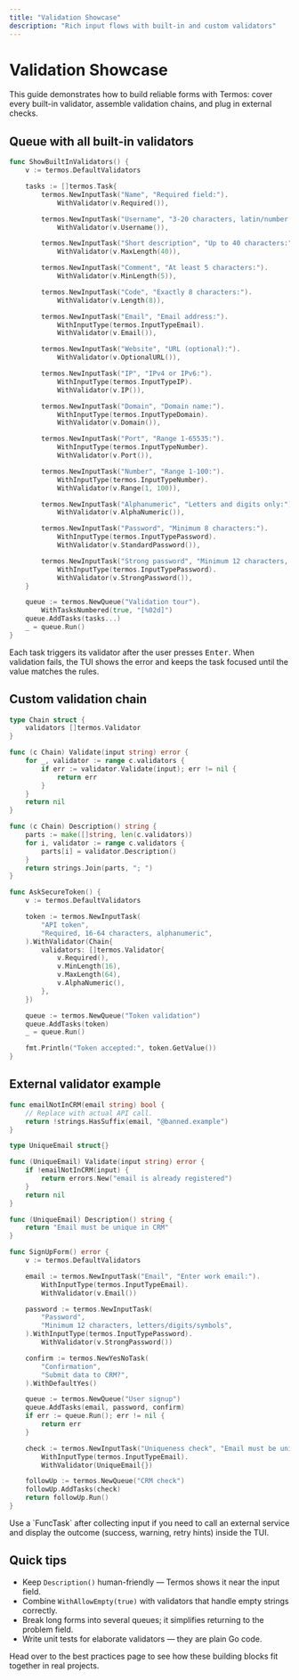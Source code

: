 ```yaml
---
title: "Validation Showcase"
description: "Rich input flows with built-in and custom validators"
---
```


# Validation Showcase

This guide demonstrates how to build reliable forms with Termos: cover every built-in validator, assemble validation chains, and plug in external checks.

## Queue with all built-in validators

```go
func ShowBuiltInValidators() {
    v := termos.DefaultValidators

    tasks := []termos.Task{
        termos.NewInputTask("Name", "Required field:").
            WithValidator(v.Required()),

        termos.NewInputTask("Username", "3-20 characters, latin/number:").
            WithValidator(v.Username()),

        termos.NewInputTask("Short description", "Up to 40 characters:").
            WithValidator(v.MaxLength(40)),

        termos.NewInputTask("Comment", "At least 5 characters:").
            WithValidator(v.MinLength(5)),

        termos.NewInputTask("Code", "Exactly 8 characters:").
            WithValidator(v.Length(8)),

        termos.NewInputTask("Email", "Email address:").
            WithInputType(termos.InputTypeEmail).
            WithValidator(v.Email()),

        termos.NewInputTask("Website", "URL (optional):").
            WithValidator(v.OptionalURL()),

        termos.NewInputTask("IP", "IPv4 or IPv6:").
            WithInputType(termos.InputTypeIP).
            WithValidator(v.IP()),

        termos.NewInputTask("Domain", "Domain name:").
            WithInputType(termos.InputTypeDomain).
            WithValidator(v.Domain()),

        termos.NewInputTask("Port", "Range 1-65535:").
            WithInputType(termos.InputTypeNumber).
            WithValidator(v.Port()),

        termos.NewInputTask("Number", "Range 1-100:").
            WithInputType(termos.InputTypeNumber).
            WithValidator(v.Range(1, 100)),

        termos.NewInputTask("Alphanumeric", "Letters and digits only:").
            WithValidator(v.AlphaNumeric()),

        termos.NewInputTask("Password", "Minimum 8 characters:").
            WithInputType(termos.InputTypePassword).
            WithValidator(v.StandardPassword()),

        termos.NewInputTask("Strong password", "Minimum 12 characters, mixed set:").
            WithInputType(termos.InputTypePassword).
            WithValidator(v.StrongPassword()),
    }

    queue := termos.NewQueue("Validation tour").
        WithTasksNumbered(true, "[%02d]")
    queue.AddTasks(tasks...)
    _ = queue.Run()
}
```

<Info>
Each task triggers its validator after the user presses <kbd>Enter</kbd>. When validation fails, the TUI shows the error and keeps the task focused until the value matches the rules.
</Info>

## Custom validation chain

```go
type Chain struct {
    validators []termos.Validator
}

func (c Chain) Validate(input string) error {
    for _, validator := range c.validators {
        if err := validator.Validate(input); err != nil {
            return err
        }
    }
    return nil
}

func (c Chain) Description() string {
    parts := make([]string, len(c.validators))
    for i, validator := range c.validators {
        parts[i] = validator.Description()
    }
    return strings.Join(parts, "; ")
}

func AskSecureToken() {
    v := termos.DefaultValidators

    token := termos.NewInputTask(
        "API token",
        "Required, 16-64 characters, alphanumeric",
    ).WithValidator(Chain{
        validators: []termos.Validator{
            v.Required(),
            v.MinLength(16),
            v.MaxLength(64),
            v.AlphaNumeric(),
        },
    })

    queue := termos.NewQueue("Token validation")
    queue.AddTasks(token)
    _ = queue.Run()

    fmt.Println("Token accepted:", token.GetValue())
}
```

## External validator example

```go
func emailNotInCRM(email string) bool {
    // Replace with actual API call.
    return !strings.HasSuffix(email, "@banned.example")
}

type UniqueEmail struct{}

func (UniqueEmail) Validate(input string) error {
    if !emailNotInCRM(input) {
        return errors.New("email is already registered")
    }
    return nil
}

func (UniqueEmail) Description() string {
    return "Email must be unique in CRM"
}

func SignUpForm() error {
    v := termos.DefaultValidators

    email := termos.NewInputTask("Email", "Enter work email:").
        WithInputType(termos.InputTypeEmail).
        WithValidator(v.Email())

    password := termos.NewInputTask(
        "Password",
        "Minimum 12 characters, letters/digits/symbols",
    ).WithInputType(termos.InputTypePassword).
        WithValidator(v.StrongPassword())

    confirm := termos.NewYesNoTask(
        "Confirmation",
        "Submit data to CRM?",
    ).WithDefaultYes()

    queue := termos.NewQueue("User signup")
    queue.AddTasks(email, password, confirm)
    if err := queue.Run(); err != nil {
        return err
    }

    check := termos.NewInputTask("Uniqueness check", "Email must be unique:").
        WithInputType(termos.InputTypeEmail).
        WithValidator(UniqueEmail{})

    followUp := termos.NewQueue("CRM check")
    followUp.AddTasks(check)
    return followUp.Run()
}
```

<Note>
Use a `FuncTask` after collecting input if you need to call an external service and display the outcome (success, warning, retry hints) inside the TUI.
</Note>

## Quick tips

- Keep `Description()` human-friendly — Termos shows it near the input field.
- Combine `WithAllowEmpty(true)` with validators that handle empty strings correctly.
- Break long forms into several queues; it simplifies returning to the problem field.
- Write unit tests for elaborate validators — they are plain Go code.

Head over to the best practices page to see how these building blocks fit together in real projects.
